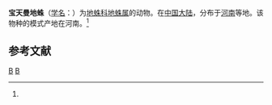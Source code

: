 {{Speciesbox
| taxon = Atypus baotianmanensis
| binomial_authority = (Hu, 1994)<ref name='id12766'>{{cite web| url =http://www.bioinfo.cn/db05/BjdwSpecies.php?action=view&id=12766| title =宝天曼地蛛| work =《中国动物物种编目数据库》| publisher =中国科学院微生物研究所| author =中国科学院动物研究所| accessdate =2009-04-28| deadurl =yes| archiveurl =https://web.archive.org/web/20160305091223/http://www.bioinfo.cn/db05/BjdwSpecies.php?action=view&id=12766| archivedate =2016-03-05}}</ref>
}}

'''宝天曼地蛛'''（[[学名|学名]]：{{lang|la|''Atypus baotianmanensis''}}）为[[地蛛科|地蛛科]][[地蛛属|地蛛属]]的动物。在[[中国大陆|中国大陆]]，分布于[[河南|河南]]等地。该物种的模式产地在河南。<ref name='id12766'/>

== 参考文献 ==
{{reflist}}

{{taxonbar}}
[[Category:_1994年描述的动物|B]]
[[Category:地蛛属|B]]